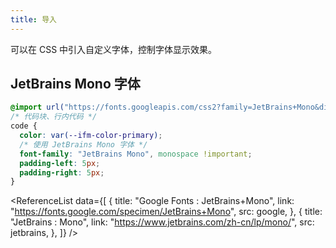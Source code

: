 ```yaml
---
title: 导入
---
```



可以在 CSS 中引入自定义字体，控制字体显示效果。

## JetBrains Mono 字体

```css title="CSS"
@import url("https://fonts.googleapis.com/css2?family=JetBrains+Mono&display=swap");
/* 代码块、行内代码 */
code {
  color: var(--ifm-color-primary);
  /* 使用 JetBrains Mono 字体 */
  font-family: "JetBrains Mono", monospace !important;
  padding-left: 5px;
  padding-right: 5px;
}
```

<ReferenceList
  data={[
    {
      title: "Google Fonts : JetBrains+Mono",
      link: "https://fonts.google.com/specimen/JetBrains+Mono",
      src: google,
    },
    {
      title: "JetBrains : Mono",
      link: "https://www.jetbrains.com/zh-cn/lp/mono/",
      src: jetbrains,
    },
  ]}
/>
